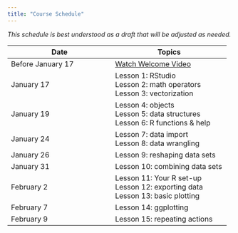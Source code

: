 ```yaml
---
title: "Course Schedule"
---
```


*This schedule is best understood as a draft that will be adjusted as needed.* 


| Date            |   Topics          |
|-----------------|-------------------|
| Before January 17 | [Watch Welcome Video](lessons/Lesson00.qmd) |
| January 17 | Lesson 1: RStudio\
                  Lesson 2: math operators\
                  Lesson 3: vectorization |
| January 19 | Lesson 4: objects\
                  Lesson 5: data structures\
                  Lesson 6: R functions & help |
| January 24 | Lesson 7: data import\
                Lesson 8: data wrangling |
| January 26   | Lesson 9: reshaping data sets |
| January 31  | Lesson 10: combining data sets |
| February 2  | Lesson 11: Your R set-up\
                Lesson 12: exporting data\
                Lesson 13: basic plotting |
| February 7 | Lesson 14: ggplotting   |
| February 9 | Lesson 15: repeating actions |


